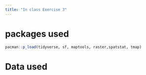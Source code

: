 ```yaml
---
title: "In class Exercise 3"
---
```


# packages used

```r
pacman::p_load(tidyverse, sf, maptools, raster,spatstat, tmap)
```

# Data used

